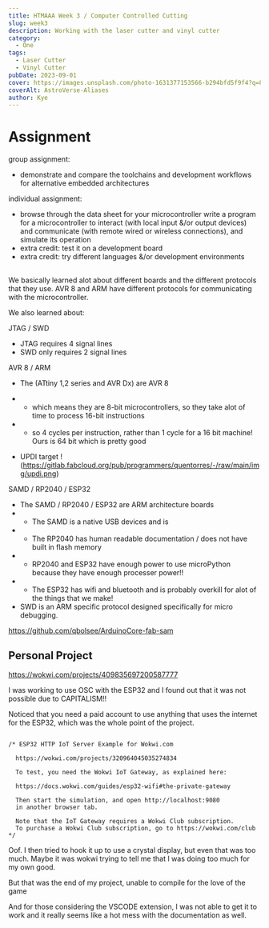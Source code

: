 ```yaml
---
title: HTMAAA Week 3 / Computer Controlled Cutting
slug: week3
description: Working with the laser cutter and vinyl cutter
category:
  - One
tags:
  - Laser Cutter
  - Vinyl Cutter
pubDate: 2023-09-01
cover: https://images.unsplash.com/photo-1631377153566-b294bfd5f9f4?q=80&w=1960&h=1102&auto=format&fit=crop&q=60&ixlib=rb-4.0.3&ixid=M3wxMjA3fDB8MHxzZWFyY2h8MjR8fGNvbXB1dGVyJTIwY2FkfGVufDB8fDB8fHww
coverAlt: AstroVerse-Aliases
author: Kye
---
```




# Assignment

group assignment:

- demonstrate and compare the toolchains and development workflows for alternative embedded architectures

individual assignment:

- browse through the data sheet for your microcontroller write a program for a microcontroller to interact (with local input &/or output devices) and communicate (with remote wired or wireless connections), and simulate its operation
- extra credit: test it on a development board
- extra credit: try different languages &/or development environments

##

We basically learned alot about different boards and the different protocols that they use.
AVR 8 and ARM have different protocols for communicating with the microcontroller.

<OptimizedCover src={boards} alt="attiny" />

We also learned about:

JTAG / SWD

- JTAG requires 4 signal lines
- SWD only requires 2 signal lines

AVR 8 / ARM

- The (ATtiny 1,2 series and AVR Dx) are AVR 8
- - which means they are 8-bit microcontrollers, so they take alot of time to process 16-bit instructions
- - so 4 cycles per instruction, rather than 1 cycle for a 16 bit machine! Ours is 64 bit which is pretty good

- UPDI target !(https://gitlab.fabcloud.org/pub/programmers/quentorres/-/raw/main/img/updi.png)

<OptimizedCover src={attiny} alt="attiny" />

SAMD / RP2040 / ESP32

- The SAMD / RP2040 / ESP32 are ARM architecture boards
- - The SAMD is a native USB devices and is
- - The RP2040 has human readable documentation / does not have built in flash memory
- - RP2040 and ESP32 have enough power to use microPython because they have enough processer power!!
- - The ESP32 has wifi and bluetooth and is probably overkill for alot of the things that we make!
- SWD is an ARM specific protocol designed specifically for micro debugging.

https://github.com/qbolsee/ArduinoCore-fab-sam

## Personal Project

https://wokwi.com/projects/409835697200587777

I was working to use OSC with the ESP32 and I found out that it was not possible due to CAPITALISM!!

Noticed that you need a paid account to use anything that uses the internet for the ESP32, which was the whole point of the project.

```

/* ESP32 HTTP IoT Server Example for Wokwi.com

  https://wokwi.com/projects/320964045035274834

  To test, you need the Wokwi IoT Gateway, as explained here:

  https://docs.wokwi.com/guides/esp32-wifi#the-private-gateway

  Then start the simulation, and open http://localhost:9080
  in another browser tab.

  Note that the IoT Gateway requires a Wokwi Club subscription.
  To purchase a Wokwi Club subscription, go to https://wokwi.com/club
*/
```

Oof.
I then tried to hook it up to use a crystal display, but even that was too much.
Maybe it was wokwi trying to tell me that I was doing too much for my own good.

<OptimizedCover src={long} alt="Compilation too long" />

But that was the end of my project, unable to compile for the love of the game

<OptimizedCover src={final} alt="Compilation too long" />

And for those considering the VSCODE extension, I was not able to get it to work and it really seems like a hot mess with the documentation as well.
